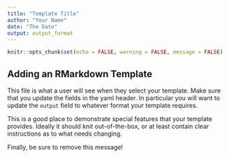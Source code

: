 ```yaml
---
title: "Template Title"
author: "Your Name"
date: "The Date"
output: output_format
---
```


```r
knitr::opts_chunk$set(echo = FALSE, warning = FALSE, message = FALSE)
```

## Adding an RMarkdown Template

This file is what a user will see when they select your template. Make sure that you update the fields in the yaml header. In particular you will want to update the `output` field to whatever format your template requires.

This is a good place to demonstrate special features that your template provides. Ideally it should knit out-of-the-box, or at least contain clear instructions as to what needs changing.

Finally, be sure to remove this message!
